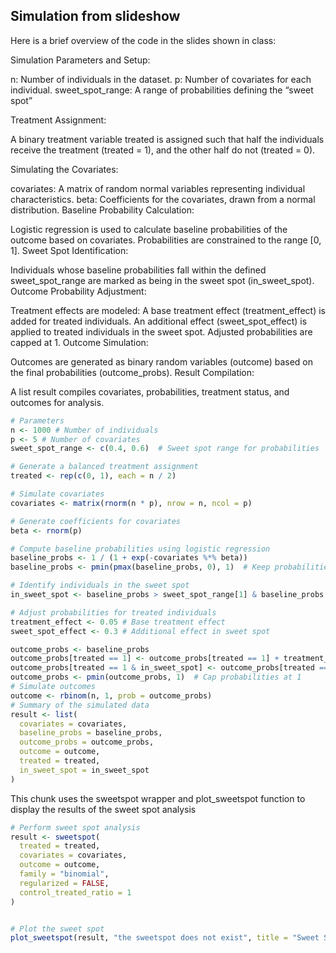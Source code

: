 
## Simulation from slideshow

Here is a brief overview of the code in the slides shown in class:

Simulation Parameters and Setup:

n: Number of individuals in the dataset.
p: Number of covariates for each individual.
sweet_spot_range: A range of probabilities defining the "sweet spot" 

Treatment Assignment:

A binary treatment variable treated is assigned such that half the individuals receive the treatment (treated = 1), and the other half do not (treated = 0).

Simulating the Covariates:

covariates: A matrix of random normal variables representing individual characteristics.
beta: Coefficients for the covariates, drawn from a normal distribution.
Baseline Probability Calculation:

Logistic regression is used to calculate baseline probabilities of the outcome based on covariates.
Probabilities are constrained to the range [0, 1].
Sweet Spot Identification:

Individuals whose baseline probabilities fall within the defined sweet_spot_range are marked as being in the sweet spot (in_sweet_spot).
Outcome Probability Adjustment:

Treatment effects are modeled:
A base treatment effect (treatment_effect) is added for treated individuals.
An additional effect (sweet_spot_effect) is applied to treated individuals in the sweet spot.
Adjusted probabilities are capped at 1.
Outcome Simulation:

Outcomes are generated as binary random variables (outcome) based on the final probabilities (outcome_probs).
Result Compilation:

A list result compiles covariates, probabilities, treatment status, and outcomes for analysis.


```r
# Parameters
n <- 1000 # Number of individuals
p <- 5 # Number of covariates
sweet_spot_range <- c(0.4, 0.6)  # Sweet spot range for probabilities

# Generate a balanced treatment assignment
treated <- rep(c(0, 1), each = n / 2)

# Simulate covariates
covariates <- matrix(rnorm(n * p), nrow = n, ncol = p)

# Generate coefficients for covariates
beta <- rnorm(p)

# Compute baseline probabilities using logistic regression
baseline_probs <- 1 / (1 + exp(-covariates %*% beta))
baseline_probs <- pmin(pmax(baseline_probs, 0), 1)  # Keep probabilities in [0, 1]

# Identify individuals in the sweet spot
in_sweet_spot <- baseline_probs > sweet_spot_range[1] & baseline_probs < sweet_spot_range[2]

# Adjust probabilities for treated individuals
treatment_effect <- 0.05 # Base treatment effect
sweet_spot_effect <- 0.3 # Additional effect in sweet spot

outcome_probs <- baseline_probs
outcome_probs[treated == 1] <- outcome_probs[treated == 1] + treatment_effect
outcome_probs[treated == 1 & in_sweet_spot] <- outcome_probs[treated == 1 & in_sweet_spot] + sweet_spot_effect
outcome_probs <- pmin(outcome_probs, 1)  # Cap probabilities at 1
# Simulate outcomes
outcome <- rbinom(n, 1, prob = outcome_probs)
# Summary of the simulated data
result <- list(
  covariates = covariates,
  baseline_probs = baseline_probs,
  outcome_probs = outcome_probs,
  outcome = outcome,
  treated = treated,
  in_sweet_spot = in_sweet_spot
)


```

This chunk uses the sweetspot wrapper and plot_sweetspot function to display the results of the sweet spot analysis


```r
# Perform sweet spot analysis
result <- sweetspot(
  treated = treated,
  covariates = covariates,
  outcome = outcome,
  family = "binomial",         
  regularized = FALSE,         
  control_treated_ratio = 1    
)


# Plot the sweet spot
plot_sweetspot(result, "the sweetspot does not exist", title = "Sweet Spot Analysis on Simulated Data")

```


